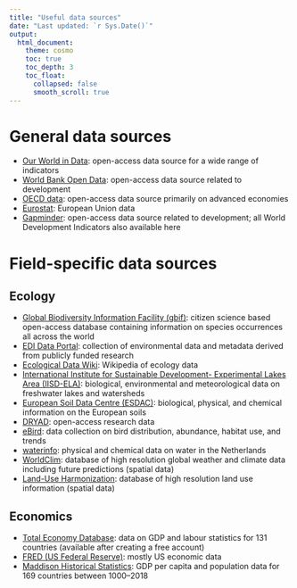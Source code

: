 ```yaml
---
title: "Useful data sources"
date: "Last updated: `r Sys.Date()`"
output: 
  html_document:
    theme: cosmo
    toc: true
    toc_depth: 3
    toc_float:
      collapsed: false
      smooth_scroll: true
---
```


# General data sources

* [Our World in Data](https://ourworldindata.org/): open-access data source for a wide range of indicators
* [World Bank Open Data](https://data.worldbank.org/): open-access data source related to development
* [OECD data](https://data.oecd.org/): open-access data source primarily on advanced economies
* [Eurostat](https://ec.europa.eu/eurostat/web/main/home): European Union data
* [Gapminder](https://www.gapminder.org/data/): open-access data source related to development; all World Development Indicators also available here

# Field-specific data sources

## Ecology

* [Global Biodiversity Information Facility (gbif)](https://www.gbif.org/): citizen science based open-access database containing information on species occurrences all across the world
* [EDI Data Portal](https://portal.edirepository.org/nis/home.jsp): collection of environmental data and metadata derived from publicly funded research
* [Ecological Data Wiki](https://ecologicaldata.org/home): Wikipedia of ecology data
* [International Institute for Sustainable Development- Experimental Lakes Area (IISD-ELA)](https://www.iisd.org/ela/science-data/our-data/): biological, environmental and meteorological data on freshwater lakes and watersheds
* [European Soil Data Centre (ESDAC)](https://esdac.jrc.ec.europa.eu/resource-type/datasets): biological, physical, and chemical information on the European soils
* [DRYAD](https://datadryad.org/search): open-access research data
* [eBird](https://ebird.org/explore): data collection on bird distribution, abundance, habitat use, and trends
* [waterinfo](https://waterinfo.rws.nl/#!/nav/themakaarten/): physical and chemical data on water in the Netherlands
* [WorldClim](https://www.worldclim.org/data/index.html): database of high resolution global weather and climate data including future predictions (spatial data)
* [Land-Use Harmonization](https://luh.umd.edu/index.shtml): database of high resolution land use information (spatial data)


## Economics

* [Total Economy Database](https://www.conference-board.org/data/economydatabase/total-economy-database-productivity): data on GDP and labour statistics for 131 countries (available after creating a free account)
* [FRED (US Federal Reserve)](https://fred.stlouisfed.org/tags/series): mostly US economic data
* [Maddison Historical Statistics](https://www.rug.nl/ggdc/historicaldevelopment/maddison/?lang=en): GDP per capita and population data for 169 countries between 1000--2018
